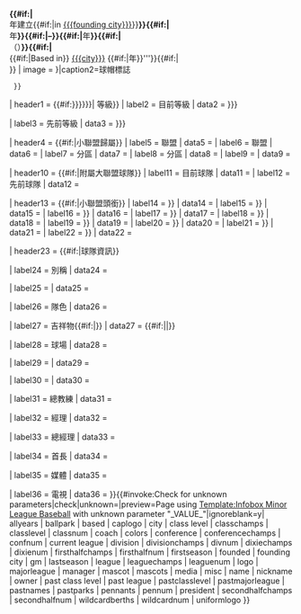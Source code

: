 <templatestyles src="ShareCSS/infobox.css"/>
{{Infobox
| bodystyle = width: 27em; line-height: 1.5em
| subheaderstyle = background:lightyellow; 
| headerstyle    = background:lightyellow;
| datastyle      = text-align:left;

| subheader1     = <includeonly>'''{{{name|{{PAGENAMEBASE}}}}}'''</includeonly>{{#if:{{{founded|}}}|<br>'''{{{founded}}}年建立{{#if:{{{founding city|}}}|in [[{{{founding city}}}]]}}'''}}{{#if:{{{firstseason|}}}|<br>'''{{{firstseason}}}年'''}}{{#if:{{{lastseason|}}}|''&ndash;''}}{{#if:{{{lastseason|}}}|'''{{{lastseason}}}年'''}}{{#if:{{{allyears|}}}|<br>'''（{{{allyears}}}）'''}}{{#if:{{{city|}}}|<br>'''{{#if:{{{founding city|}}}|Based in}} [[{{{city}}}]] {{#if:{{{based|}}}|{{{based}}}年}}'''}}{{#if:{{{misc|}}}|<br>{{{misc|}}}}}
| image          = {{Infobox Minor League Baseball/image
  |image1={{{logo|}}}|caption1=球隊標誌
  |image2={{{uniformlogo|{{{caplogo|}}}}}}|caption2=球帽標誌
  }}

| header1 = {{#if:{{{class level|{{{classlevel|}}}}}}{{{past class level|{{{pastclasslevel|}}}}}}| 等級}}
| label2  = 目前等級
| data2   = {{{class level|{{{classlevel|}}}}}}

| label3 = 先前等級
| data3  = {{{past class level|{{{pastclasslevel|}}}}}}

| header4 = {{#if:{{{current league|}}}{{{league|}}}{{{conference|}}}{{{division|}}}{{{past league|}}}|小聯盟歸屬}}
| label5  = 聯盟
| data5   = {{{current league|}}}
| label6  = 聯盟
| data6   = {{{league|}}}
| label7  = 分區
| data7   = {{{conference|}}}
| label8  = 分區
| data8   = {{{division|}}}
| label9  = {{longitem|先前聯盟}}
| data9   = {{{past league|}}}

| header10  = {{#if:{{{majorleague|}}}{{{pastmajorleague|}}}|附屬大聯盟球隊}}
| label11  = 目前球隊
| data11   = {{{majorleague|}}}
| label12  = 先前球隊
| data12   = {{{pastmajorleague|}}}

| header13 = {{#if:{{{classchamps|}}}{{{dixiechamps|}}}{{{leaguechamps|}}}{{{pennants|}}}{{{conferencechamps|}}}{{{divisionchamps|}}}{{{firsthalfchamps|}}}{{{secondhalfchamps|}}}{{{wildcardberths|}}}|小聯盟頭銜}}
| label14  = {{nowrap|等級冠軍{{#if:{{{classnum|}}}|{{nobold|({{{classnum}}})}}}}}}
| data14   = {{{classchamps|}}}
| label15  = {{nowrap|Dixie Series titles {{#if:{{{dixienum|}}}|{{nobold|({{{dixienum}}})}}}}}}
| data15   = {{{dixiechamps|}}}
| label16  = {{nowrap|聯盟冠軍{{#if:{{{leaguenum|}}}|{{nobold|({{{leaguenum}}})}}}}}}
| data16   = {{{leaguechamps|}}}
| label17  = {{nowrap|Pennants {{#if:{{{pennum|}}}|{{nobold|({{{pennum}}})}}}}}}
| data17   = {{{pennants|}}}
| label18  = {{nowrap|分區冠軍{{#if:{{{confnum|}}}|{{nobold|({{{confnum}}})}}}}}}
| data18   = {{{conferencechamps|}}}
| label19  = {{nowrap|分區冠軍{{#if:{{{divnum|}}}|{{nobold|({{{divnum}}})}}}}}}
| data19   = {{{divisionchamps|}}}
| label20  = {{nowrap|上半季冠軍{{#if:{{{firsthalfnum|}}}|{{nobold|({{{firsthalfnum}}})}}}}}}
| data20   = {{{firsthalfchamps|}}}
| label21  = {{nowrap|下半季冠軍{{#if:{{{secondhalfnum|}}}|{{nobold|({{{secondhalfnum}}})}}}}}}
| data21   = {{{secondhalfchamps|}}}
| label22  = {{nowrap|外卡資格{{#if:{{{wildcardnum|}}}|{{nobold|({{{wildcardnum}}})}}}}}}
| data22   = {{{wildcardberths|}}}

| header23 = {{#if:{{{nickname|}}}{{{pastnames|}}}{{{colors|}}}{{{mascot|}}}{{{ballpark|}}}{{{pastparks|}}}{{{owner|}}}{{{manager|}}}{{{gm|}}}|球隊資訊}}

| label24  = 別稱
| data24   = {{{nickname|}}}

| label25  = {{longitem|先前隊名|}}
| data25   = {{{pastnames|}}}

| label26  = 隊色
| data26   = {{{colors|}}}

| label27  = 吉祥物{{#if:{{{mascots|}}}|}}
| data27   = {{#if:{{{mascots|}}}|{{{mascots}}}|{{{mascot|}}}}}

| label28  = 球場
| data28   = {{{ballpark|}}}

| label29  = {{longitem|先前球場}}
| data29   = {{{pastparks|}}}

| label30  = {{longitem|所有者/經營者}}
| data30   = {{{owner|}}}

| label31  = 總教練
| data31   = {{{coach|}}}

| label32  = 經理
| data32   = {{{manager|}}}

| label33  = 總經理
| data33   = {{{gm|}}}

| label34  = 首長
| data34   = {{{president|}}}

| label35  = 媒體
| data35   = {{{media|}}}

| label36 = 電視
| data36 = {{{television|}}}
}}{{#invoke:Check for unknown parameters|check|unknown={{main other|[[Category:Pages using infobox Minor League Baseball with unknown parameters|_VALUE_{{PAGENAME}}]]}}|preview=Page using [[Template:Infobox Minor League Baseball]] with unknown parameter "_VALUE_"|ignoreblank=y| allyears | ballpark | based | caplogo | city | class level | classchamps | classlevel | classnum | coach | colors | conference | conferencechamps | confnum | current league | division | divisionchamps | divnum | dixiechamps | dixienum | firsthalfchamps | firsthalfnum | firstseason | founded | founding city | gm | lastseason | league | leaguechamps | leaguenum | logo | majorleague | manager | mascot | mascots | media | misc | name | nickname | owner | past class level | past league | pastclasslevel | pastmajorleague | pastnames | pastparks | pennants | pennum | president | secondhalfchamps | secondhalfnum | wildcardberths | wildcardnum | uniformlogo }}<noinclude>{{documentation}}</noinclude>